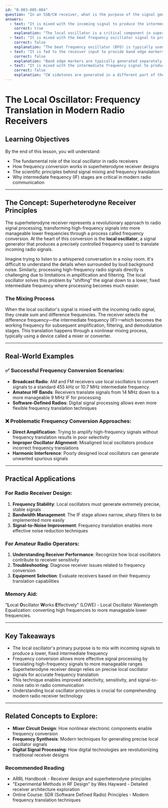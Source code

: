 ```yaml
---
id: "B-003-005-004"
question: "In an SSB/CW receiver, what is the purpose of the signal generated by the local oscillator?"
answers:
  - text: "It is mixed with the incoming signal to produce the intermediate frequency"
    correct: true
    explanation: "The local oscillator is a critical component in superheterodyne receivers that enables frequency conversion through a process called mixing. By generating a signal at a precise frequency offset from the incoming radio signal, the local oscillator allows the receiver to translate high-frequency signals down to a lower, fixed intermediate frequency (IF) where amplification and filtering are more easily accomplished. This frequency translation is fundamental to modern receiver design, enabling better selectivity, sensitivity, and signal processing."
  - text: "It is mixed with the beat frequency oscillator signal to produce audio"
    correct: false
    explanation: "The beat frequency oscillator (BFO) is typically used in CW and SSB reception to reintroduce a carrier signal for demodulation, not for initial frequency conversion. The local oscillator operates at a different stage of the receiver's signal path and serves a distinct purpose in frequency translation. Mixing the BFO with another signal would not produce the fundamental frequency conversion needed in the receiver's front end."
  - text: "It is fed to the receiver input to provide band edge markers"
    correct: false
    explanation: "Band edge markers are typically generated separately from the local oscillator and are not directly fed to the receiver input. The local oscillator's primary function is frequency conversion, not providing calibration or marker signals. Feeding the local oscillator signal directly to the input would interfere with the desired incoming radio signals and disrupt normal receiver operation."
  - text: "It is mixed with the intermediate frequency signal to produce a CW sidetone"
    correct: false
    explanation: "CW sidetones are generated in a different part of the receiver circuit, typically in the audio stages after demodulation. The local oscillator operates at the front end of the receiver during the initial frequency conversion process, well before the intermediate frequency stage. Mixing the local oscillator with the IF signal would not produce a sidetone and would instead potentially create unwanted interference or distortion."
---
```


# The Local Oscillator: Frequency Translation in Modern Radio Receivers

## Learning Objectives
By the end of this lesson, you will understand:
- The fundamental role of the local oscillator in radio receivers
- How frequency conversion works in superheterodyne receiver designs
- The scientific principles behind signal mixing and frequency translation
- Why intermediate frequency (IF) stages are critical in modern radio communication

---

## The Concept: Superheterodyne Receiver Principles

The superheterodyne receiver represents a revolutionary approach to radio signal processing, transforming high-frequency signals into more manageable lower frequencies through a process called frequency conversion. At the heart of this conversion is the **local oscillator**, a signal generator that produces a precisely controlled frequency used to translate incoming radio signals.

Imagine trying to listen to a whispered conversation in a noisy room. It's difficult to understand the details when surrounded by loud background noise. Similarly, processing high-frequency radio signals directly is challenging due to limitations in amplification and filtering. The local oscillator solves this problem by "shifting" the signal down to a lower, fixed intermediate frequency where processing becomes much easier.

### The Mixing Process

When the local oscillator's signal is mixed with the incoming radio signal, they create sum and difference frequencies. The receiver selects the difference frequency—the intermediate frequency (IF)—which becomes the working frequency for subsequent amplification, filtering, and demodulation stages. This translation happens through a nonlinear mixing process, typically using a device called a mixer or converter.

---

## Real-World Examples

### ✅ Successful Frequency Conversion Scenarios:
- **Broadcast Radio**: AM and FM receivers use local oscillators to convert signals to a standard 455 kHz or 10.7 MHz intermediate frequency
- **Amateur HF Bands**: Receivers translate signals from 14 MHz down to a more manageable 9 MHz IF for processing
- **Software-Defined Radios**: Digital signal processing allows even more flexible frequency translation techniques

### ❌ Problematic Frequency Conversion Approaches:
- **Direct Amplification**: Trying to amplify high-frequency signals without frequency translation results in poor selectivity
- **Improper Oscillator Alignment**: Misaligned local oscillators produce incorrect frequency translations
- **Harmonic Interference**: Poorly designed local oscillators can generate unwanted spurious signals

---

## Practical Applications

### For Radio Receiver Design:
1. **Frequency Stability**: Local oscillators must generate extremely precise, stable signals
2. **Bandwidth Management**: The IF stage allows narrow, sharp filters to be implemented more easily
3. **Signal-to-Noise Improvement**: Frequency translation enables more effective noise reduction techniques

### For Amateur Radio Operators:
1. **Understanding Receiver Performance**: Recognize how local oscillators contribute to receiver sensitivity
2. **Troubleshooting**: Diagnose receiver issues related to frequency conversion
3. **Equipment Selection**: Evaluate receivers based on their frequency translation capabilities

### Memory Aid:
"**L**ocal **O**scillator **W**orks **E**ffectively" (LOWE) - Local Oscillator Wavelength Equalization: converting high frequencies to more manageable lower frequencies.

---

## Key Takeaways

- The local oscillator's primary purpose is to mix with incoming signals to produce a lower, fixed intermediate frequency
- Frequency conversion allows more effective signal processing by translating high-frequency signals to more manageable ranges
- Superheterodyne receiver design relies on precise local oscillator signals for accurate frequency translation
- This technique enables improved selectivity, sensitivity, and signal-to-noise ratio in radio communication
- Understanding local oscillator principles is crucial for comprehending modern radio receiver technology

---

## Related Concepts to Explore:
- **Mixer Circuit Design**: How nonlinear electronic components enable frequency conversion
- **Frequency Synthesis**: Modern techniques for generating precise local oscillator signals
- **Digital Signal Processing**: How digital technologies are revolutionizing traditional receiver designs

### Recommended Reading
- ARRL Handbook - Receiver design and superheterodyne principles
- "Experimental Methods in RF Design" by Wes Hayward - Detailed receiver architecture exploration
- Online Course: SDR (Software Defined Radio) Principles - Modern frequency translation techniques